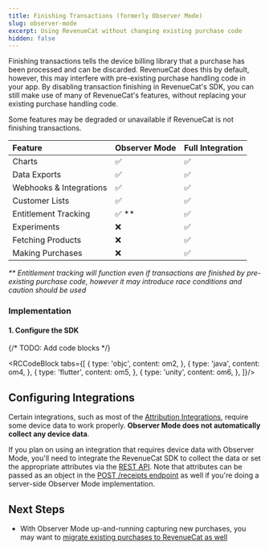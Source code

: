 ```yaml
---
title: Finishing Transactions (formerly Observer Mode)
slug: observer-mode
excerpt: Using RevenueCat without changing existing purchase code
hidden: false
---
```


Finishing transactions tells the device billing library that a purchase has been processed and can be discarded. RevenueCat does this by default, however, this may interfere with pre-existing purchase handling code in your app. By disabling transaction finishing in RevenueCat's SDK, you can still make use of many of RevenueCat's features, without replacing your existing purchase handling code.

Some features may be degraded or unavailable if RevenueCat is not finishing transactions.

| Feature                      | Observer Mode | Full Integration |
| :--------------------------- | :------------ | :--------------- |
| Charts                       | ✅            | ✅               |
| Data Exports                 | ✅            | ✅               |
| Webhooks & Integrations      | ✅            | ✅               |
| Customer Lists               | ✅            | ✅               |
| Entitlement Tracking         | ✅ \*\*       | ✅               |
| Experiments                  | ❌            | ✅               |
| Fetching Products            | ❌            | ✅               |
| Making Purchases             | ❌            | ✅               |


_\*\* Entitlement tracking will function even if transactions are finished by pre-existing purchase code, however it may introduce race conditions and caution should be used_

### Implementation

#### 1. Configure the SDK

{/* TODO: Add code blocks */}

<RCCodeBlock tabs={[
    {
        type: 'objc',
        content: om2,
    },
    {
        type: 'java',
        content: om4,
    },
    {
        type: 'flutter',
        content: om5,
    },
    {
        type: 'unity',
        content: om6,
    },
]}/>


## Configuring Integrations

Certain integrations, such as most of the [Attribution Integrations](/integrations/attribution), require some device data to work properly. **Observer Mode does not automatically collect any device data**.

If you plan on using an integration that requires device data with Observer Mode, you'll need to integrate the RevenueCat SDK to collect the data or set the appropriate attributes via the [REST API](https://docs.revenuecat.com/reference/update-subscriber-attributes). Note that attributes can be passed as an object in the [POST /receipts endpoint](https://docs.revenuecat.com/reference/receipts) as well if you're doing a server-side Observer Mode implementation.

## Next Steps

- With Observer Mode up-and-running capturing new purchases, you may want to [migrate existing purchases to RevenueCat as well ](/migrating-to-revenuecat/migrating-existing-subscriptions)
